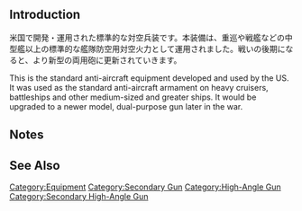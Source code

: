 {{EquipmentInfo}}

==Introduction==
米国で開発・運用された標準的な対空兵装です。本装備は、重巡や戦艦などの中型艦以上の標準的な艦隊防空用対空火力として運用されました。戦いの後期になると、より新型の両用砲に更新されていきます。

This is the standard anti-aircraft equipment developed and used by the US. It was used as the standard anti-aircraft armament on heavy cruisers, battleships and other medium-sized and greater ships. It would be upgraded to a newer model, dual-purpose gun later in the war.

==Notes==


==See Also==
{{Equipmentlist}}
[[Category:Equipment]]
[[Category:Secondary Gun]]
[[Category:High-Angle Gun]]
[[Category:Secondary High-Angle Gun]]